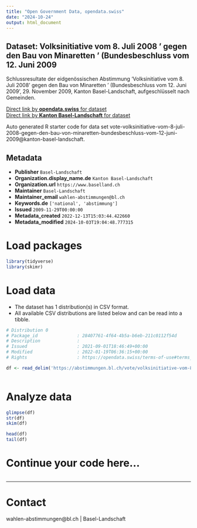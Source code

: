 ```yaml
---
title: "Open Government Data, opendata.swiss"
date: "2024-10-24"
output: html_document
---
```


## Dataset: Volksinitiative vom 8. Juli 2008 ' gegen den Bau von Minaretten ' (Bundesbeschluss vom 12. Juni 2009

Schlussresultate der eidgenössischen Abstimmung 'Volksinitiative vom 8. Juli 2008 ' gegen den Bau von Minaretten ' (Bundesbeschluss vom 12. Juni 2009', 29. November 2009, Kanton Basel-Landschaft, aufgeschlüsselt nach Gemeinden.

[Direct link by **opendata.swiss** for dataset](https://opendata.swiss/de/dataset/volksinitiative-vom-8-juli-2008-gegen-den-bau-von-minaretten-bundesbeschluss-vom-12-juni-2009)<br>
[Direct link by **Kanton Basel-Landschaft** for dataset](https://abstimmungen.bl.ch/vote/volksinitiative-vom-8-juli-2008-gegen-den-bau-von-minaretten-bundesbeschluss-vom-12-juni-2009/data)

Auto generated R starter code for data set vote-volksinitiative-vom-8-juli-2008-gegen-den-bau-von-minaretten-bundesbeschluss-vom-12-juni-2009@kanton-basel-landschaft.

## Metadata

- **Publisher** `Basel-Landschaft`
- **Organization.display_name.de** `Kanton Basel-Landschaft`
- **Organization.url** `https://www.baselland.ch`
- **Maintainer** `Basel-Landschaft`
- **Maintainer_email** `wahlen-abstimmungen@bl.ch`
- **Keywords.de** `['national', 'abstimmung']`
- **Issued** `2009-11-29T00:00:00`
- **Metadata_created** `2022-12-13T15:03:44.422660`
- **Metadata_modified** `2024-10-03T19:04:48.777315`


# Load packages

```r

library(tidyverse)
library(skimr)

```

# Load data

-   The dataset has 1 distribution(s) in CSV format.
-   All available CSV distributions are listed below and can be read into a tibble.

```r

# Distribution 0
# Package_id               : 28407761-4f64-4b5a-b6eb-211c0112f54d
# Description              : 
# Issued                   : 2021-09-01T18:46:49+00:00
# Modified                 : 2022-01-19T06:36:15+00:00
# Rights                   : https://opendata.swiss/terms-of-use#terms_by

df <- read_delim('https://abstimmungen.bl.ch/vote/volksinitiative-vom-8-juli-2008-gegen-den-bau-von-minaretten-bundesbeschluss-vom-12-juni-2009/data-csv')



```

# Analyze data

```r

glimpse(df)
str(df)
skim(df)

head(df)
tail(df)

```

# Continue your code here...

```r

```

------------------------------------------------------------------------

# Contact

wahlen-abstimmungen@bl.ch | Basel-Landschaft
